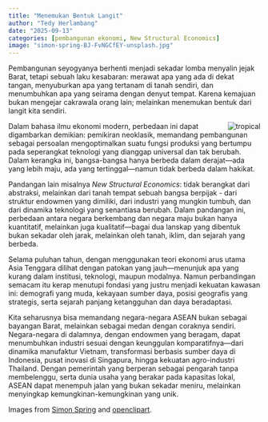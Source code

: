 ```yaml
---
title: "Menemukan Bentuk Langit"
author: "Tedy Herlambang"
date: "2025-09-13"
categories: [pembangunan ekonomi, New Structural Economics]
image: "simon-spring-BJ-FvNGCfEY-unsplash.jpg"
---
```


Pembangunan seyogyanya berhenti menjadi sekadar lomba menyalin jejak Barat, tetapi sebuah laku kesabaran: merawat apa yang ada di dekat tangan, menyuburkan apa yang tertanam di tanah sendiri, dan menumbuhkan apa yang seirama dengan denyut tempat. Karena kemajuan bukan mengejar cakrawala orang lain; melainkan menemukan bentuk dari langit kita sendiri.

<img src="https://openclipart.org/download/203423/praia-2.svg" alt="tropical" style="max-width:15%;min-width:40px;float:right;"/>

Dalam bahasa ilmu ekonomi modern, perbedaan ini dapat digambarkan demikian: pemikiran neoklasik, memandang pembangunan sebagai persoalan mengoptimalkan suatu fungsi produksi yang bertumpu pada seperangkat teknologi yang dianggap universal dan tak berubah. Dalam kerangka ini, bangsa-bangsa hanya berbeda dalam derajat—ada yang lebih maju, ada yang tertinggal—namun tidak berbeda dalam hakikat.

Pandangan lain misalnya *New Structural Economics*: tidak berangkat dari abstraksi, melainkan dari tanah tempat sebuah bangsa berpijak - dari struktur endowmen yang dimiliki, dari industri yang mungkin tumbuh, dan dari dinamika teknologi yang senantiasa berubah. Dalam pandangan ini, perbedaan antara negara berkembang dan negara maju bukan hanya kuantitatif, melainkan juga kualitatif—bagai dua lanskap yang dibentuk bukan sekadar oleh jarak, melainkan oleh tanah, iklim, dan sejarah yang berbeda.

Selama puluhan tahun, dengan menggunakan teori ekonomi arus utama Asia Tenggara dilihat dengan patokan yang jauh—menunjuk apa yang kurang dalam institusi, teknologi, maupun modalnya. Namun perbandingan semacam itu kerap menutupi fondasi yang justru menjadi kekuatan kawasan ini: demografi yang muda, kekayaan sumber daya, posisi geografis yang strategis, serta sejarah panjang ketangguhan dan daya beradaptasi.

Kita seharusnya bisa memandang negara-negara ASEAN bukan sebagai bayangan Barat, melainkan sebagai medan dengan coraknya sendiri. Negara-negara di dalamnya, dengan endowmen yang beragam, dapat menumbuhkan industri sesuai dengan keunggulan komparatifnya—dari dinamika manufaktur Vietnam, transformasi berbasis sumber daya di Indonesia, pusat inovasi di Singapura, hingga kekuatan agro-industri Thailand. Dengan pemerintah yang berperan sebagai pengarah tanpa membelenggu, serta dunia usaha yang berakar pada kapasitas lokal, ASEAN dapat menempuh jalan yang bukan sekadar meniru, melainkan menyingkap kemungkinan-kemungkinan yang unik.

Images from [Simon Spring](https://unsplash.com/@springsimon) and [openclipart](https://openclipart.org/detail/203423/praia-2).
